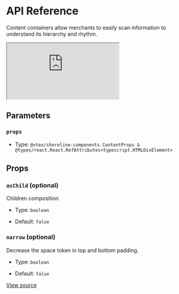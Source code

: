 # API Reference

Content containers allow merchants to easily scan information to understand its hierarchy and rhythm.

<iframe src="https://620e870c28c4ae003a705d42-tlnwsbclcv.chromatic.com/?path=/story/components-content--play&full=1&shortcuts=false&singleStory=true" 
    style={{"width":"100%","height":600,"border":0,"borderRadius":4}}></iframe>

## Parameters

### `props`

- Type: `@vtex/shoreline-components.ContentProps & @types/react.React.RefAttributes<typescript.HTMLDivElement>`

## Props

### `asChild` (optional)

Children composition

- Type: `boolean`

- Default: `false`

### `narrow` (optional)

Decrease the space token in top and bottom padding.

- Type: `boolean`

- Default: `false`

[View source](https://github.com/vtex/shoreline/blob/899f5e7c9/packages/components/src/content/content.tsx#L15)
